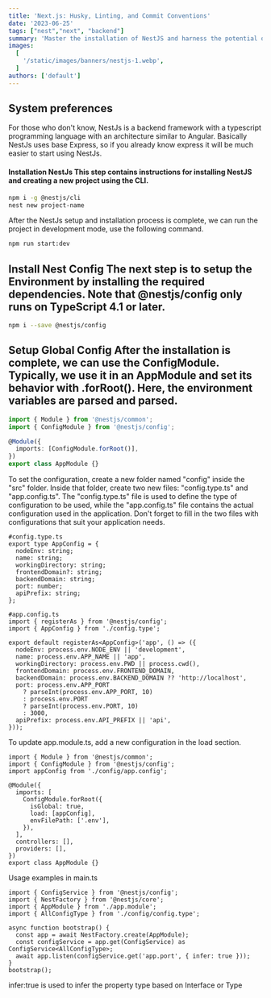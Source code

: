 ```yaml
---
title: 'Next.js: Husky, Linting, and Commit Conventions'
date: '2023-06-25'
tags: ["nest","next", "backend"]
summary: 'Master the installation of NestJS and harness the potential of Global Configuration Variables with this step-by-step tutorial'
images:
  [
    '/static/images/banners/nestjs-1.webp',
  ]
authors: ['default']
---
```


## System preferences

For those who don't know, NestJs is a backend framework with a typescript programming language with an architecture similar to Angular. Basically NestJs uses base Express, so if you already know express it will be much easier to start using NestJs.

#### Installation NestJs This step contains instructions for installing NestJS and creating a new project using the CLI.

```bash
npm i -g @nestjs/cli
nest new project-name
```

After the NestJs setup and installation process is complete, we can run the project in development mode, use the following command.

```bash
npm run start:dev
```

## Install Nest Config The next step is to setup the Environment by installing the required dependencies. Note that @nestjs/config only runs on TypeScript 4.1 or later.

```bash
npm i --save @nestjs/config
```

## Setup Global Config After the installation is complete, we can use the ConfigModule. Typically, we use it in an AppModule and set its behavior with .forRoot(). Here, the environment variables are parsed and parsed.

``` ts:Appmodule.ts
import { Module } from '@nestjs/common';
import { ConfigModule } from '@nestjs/config';

@Module({
  imports: [ConfigModule.forRoot()],
})
export class AppModule {}
```

To set the configuration, create a new folder named "config" inside the "src" folder. Inside that folder, create two new files: "config.type.ts" and "app.config.ts". The "config.type.ts" file is used to define the type of configuration to be used, while the "app.config.ts" file contains the actual configuration used in the application. Don't forget to fill in the two files with configurations that suit your application needs.

```
#config.type.ts
export type AppConfig = {
  nodeEnv: string;
  name: string;
  workingDirectory: string;
  frontendDomain?: string;
  backendDomain: string;
  port: number;
  apiPrefix: string;
};
```

```
#app.config.ts
import { registerAs } from '@nestjs/config';
import { AppConfig } from './config.type';

export default registerAs<AppConfig>('app', () => ({
  nodeEnv: process.env.NODE_ENV || 'development',
  name: process.env.APP_NAME || 'app',
  workingDirectory: process.env.PWD || process.cwd(),
  frontendDomain: process.env.FRONTEND_DOMAIN,
  backendDomain: process.env.BACKEND_DOMAIN ?? 'http://localhost',
  port: process.env.APP_PORT
    ? parseInt(process.env.APP_PORT, 10)
    : process.env.PORT
    ? parseInt(process.env.PORT, 10)
    : 3000,
  apiPrefix: process.env.API_PREFIX || 'api',
}));
```

To update app.module.ts, add a new configuration in the load section.

```
import { Module } from '@nestjs/common';
import { ConfigModule } from '@nestjs/config';
import appConfig from './config/app.config';

@Module({
  imports: [
    ConfigModule.forRoot({
      isGlobal: true,
      load: [appConfig],
      envFilePath: ['.env'],
    }),
  ],
  controllers: [],
  providers: [],
})
export class AppModule {}
```

Usage examples in main.ts

```
import { ConfigService } from '@nestjs/config';
import { NestFactory } from '@nestjs/core';
import { AppModule } from './app.module';
import { AllConfigType } from './config/config.type';

async function bootstrap() {
  const app = await NestFactory.create(AppModule);
  const configService = app.get(ConfigService) as ConfigService<AllConfigType>;
  await app.listen(configService.get('app.port', { infer: true }));
}
bootstrap();
```

infer:true is used to infer the property type based on Interface or Type
